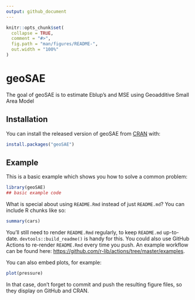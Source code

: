 ```yaml
---
output: github_document
---
```


<!-- README.md is generated from README.Rmd. Please edit that file -->

```r
knitr::opts_chunk$set(
  collapse = TRUE,
  comment = "#>",
  fig.path = "man/figures/README-",
  out.width = "100%"
)
```

# geoSAE

<!-- badges: start -->
<!-- badges: end -->

The goal of geoSAE is to estimate Eblup's and MSE using Geoadditive Small Area Model

## Installation

You can install the released version of geoSAE from [CRAN](https://CRAN.R-project.org) with:

``` r
install.packages("geoSAE")
```

## Example

This is a basic example which shows you how to solve a common problem:

```r
library(geoSAE)
## basic example code
```

What is special about using `README.Rmd` instead of just `README.md`? You can include R chunks like so:

```r
summary(cars)
```

You'll still need to render `README.Rmd` regularly, to keep `README.md` up-to-date. `devtools::build_readme()` is handy for this. You could also use GitHub Actions to re-render `README.Rmd` every time you push. An example workflow can be found here: <https://github.com/r-lib/actions/tree/master/examples>.

You can also embed plots, for example:

```r
plot(pressure)
```

In that case, don't forget to commit and push the resulting figure files, so they display on GitHub and CRAN.
